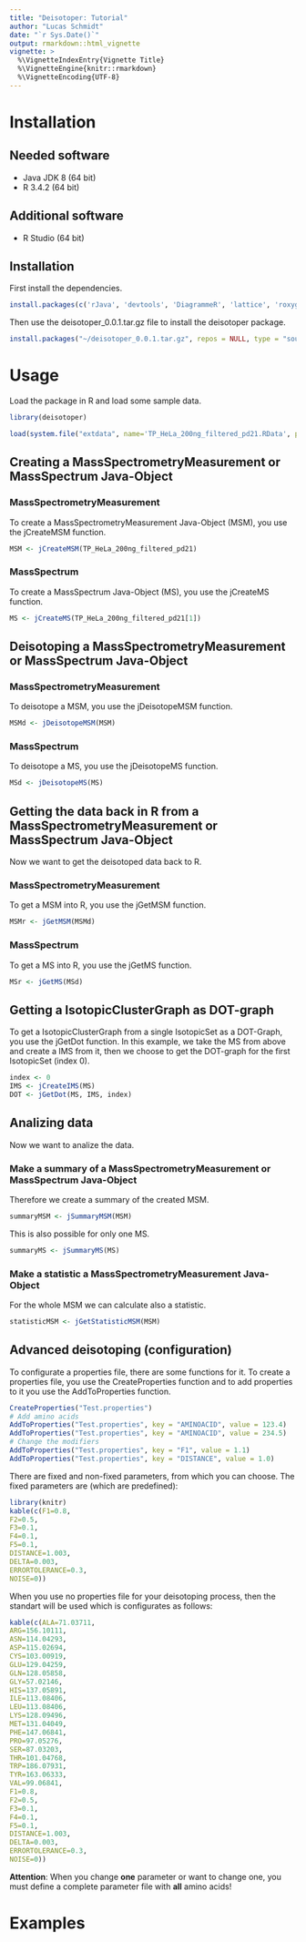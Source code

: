 ```yaml
---
title: "Deisotoper: Tutorial"
author: "Lucas Schmidt"
date: "`r Sys.Date()`"
output: rmarkdown::html_vignette
vignette: >
  %\VignetteIndexEntry{Vignette Title}
  %\VignetteEngine{knitr::rmarkdown}
  %\VignetteEncoding{UTF-8}
---
```



# Installation

## Needed software

- Java JDK 8 (64 bit)
- R 3.4.2 (64 bit)


## Additional software

- R Studio (64 bit)


## Installation

First install the dependencies.

```r
install.packages(c('rJava', 'devtools', 'DiagrammeR', 'lattice', 'roxygen2', 'protViz', 'shiny', 'testthat', 'mzR', 'knitr'))
```

Then use the deisotoper_0.0.1.tar.gz file to install the deisotoper package.

```r
install.packages("~/deisotoper_0.0.1.tar.gz", repos = NULL, type = "source")
```


# Usage

Load the package in R and load some sample data.

```r
library(deisotoper)

load(system.file("extdata", name='TP_HeLa_200ng_filtered_pd21.RData', package = "deisotoper"))
```


## Creating a MassSpectrometryMeasurement or MassSpectrum Java-Object

### MassSpectrometryMeasurement

To create a MassSpectrometryMeasurement Java-Object (MSM), you use the jCreateMSM function.

```r
MSM <- jCreateMSM(TP_HeLa_200ng_filtered_pd21)
```


### MassSpectrum

To create a MassSpectrum Java-Object (MS), you use the jCreateMS function.

```r
MS <- jCreateMS(TP_HeLa_200ng_filtered_pd21[1])
```


## Deisotoping a MassSpectrometryMeasurement or MassSpectrum Java-Object

### MassSpectrometryMeasurement

To deisotope a MSM, you use the jDeisotopeMSM function.

```r
MSMd <- jDeisotopeMSM(MSM)
```


### MassSpectrum

To deisotope a MS, you use the jDeisotopeMS function.

```r
MSd <- jDeisotopeMS(MS)
```


## Getting the data back in R from a MassSpectrometryMeasurement or MassSpectrum Java-Object

Now we want to get the deisotoped data back to R.

### MassSpectrometryMeasurement

To get a MSM into R, you use the jGetMSM function.

```r
MSMr <- jGetMSM(MSMd)
```


### MassSpectrum

To get a MS into R, you use the jGetMS function.

```r
MSr <- jGetMS(MSd)
```


## Getting a IsotopicClusterGraph as DOT-graph

To get a IsotopicClusterGraph from a single IsotopicSet as a DOT-Graph, you use the jGetDot function. In this example, we take the MS from above and create a IMS from it, then we choose to get the DOT-graph for the first IsotopicSet (index 0).

```r
index <- 0
IMS <- jCreateIMS(MS)
DOT <- jGetDot(MS, IMS, index)
```


## Analizing data

Now we want to analize the data.

### Make a summary of a MassSpectrometryMeasurement or MassSpectrum Java-Object

Therefore we create a summary of the created MSM.

```r
summaryMSM <- jSummaryMSM(MSM)
```

This is also possible for only one MS.

```r
summaryMS <- jSummaryMS(MS)
```


### Make a statistic a MassSpectrometryMeasurement Java-Object

For the whole MSM we can calculate also a statistic.

```r
statisticMSM <- jGetStatisticMSM(MSM)
```


## Advanced deisotoping (configuration)

To configurate a properties file, there are some functions for it. To create a properties file, you use the CreateProperties function and to add properties to it you use the AddToProperties function.

```r
CreateProperties("Test.properties")
# Add amino acids
AddToProperties("Test.properties", key = "AMINOACID", value = 123.4)
AddToProperties("Test.properties", key = "AMINOACID", value = 234.5)
# Change the modifiers
AddToProperties("Test.properties", key = "F1", value = 1.1)
AddToProperties("Test.properties", key = "DISTANCE", value = 1.0)
```

There are fixed and non-fixed parameters, from which you can choose. The fixed parameters are (which are predefined):

```r
library(knitr)
kable(c(F1=0.8,
F2=0.5,
F3=0.1,
F4=0.1,
F5=0.1,
DISTANCE=1.003,
DELTA=0.003,
ERRORTOLERANCE=0.3,
NOISE=0))
```

When you use no properties file for your deisotoping process, then the standart will be used which is configurates as follows:

```r
kable(c(ALA=71.03711,
ARG=156.10111,
ASN=114.04293,
ASP=115.02694,
CYS=103.00919,
GLU=129.04259,
GLN=128.05858,
GLY=57.02146,
HIS=137.05891,
ILE=113.08406,
LEU=113.08406,
LYS=128.09496,
MET=131.04049,
PHE=147.06841,
PRO=97.05276,
SER=87.03203,
THR=101.04768,
TRP=186.07931,
TYR=163.06333,
VAL=99.06841,
F1=0.8,
F2=0.5,
F3=0.1,
F4=0.1,
F5=0.1,
DISTANCE=1.003,
DELTA=0.003,
ERRORTOLERANCE=0.3,
NOISE=0))
```

**Attention**: When you change **one** parameter or want to change one, you must define a complete parameter file with **all** amino acids!


# Examples